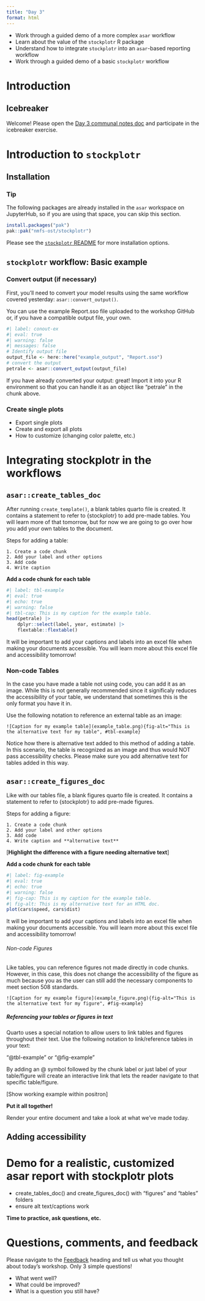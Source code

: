 ```yaml
---
title: "Day 3"
format: html
---
```


::: objectives
-   Work through a guided demo of a more complex `asar` workflow
-   Learn about the value of the `stockplotr` R package
-   Understand how to integrate `stockplotr` into an `asar`-based reporting workflow
-   Work through a guided demo of a basic `stockplotr` workflow
:::

# Introduction
## Icebreaker

Welcome! Please open the [Day 3 communal notes doc](https://docs.google.com/document/d/1SY-xwHXnJUXSXTTeaPA_UkmXXVmUK9Ol751nh6Vtjmg/edit?tab=t.vffehz79fm7y#heading=h.sfq3xaeehv64) and participate in the icebreaker exercise.

# Introduction to `stockplotr`

## Installation

::: {.callout-tip}
### Tip

The following packages are already installed in the `asar` workspace on JupyterHub, so if you are using that space, you can skip this section.
:::

```r
install.packages("pak")
pak::pak("nmfs-ost/stockplotr")
```

Please see the [`stockplotr` README](https://github.com/nmfs-ost/stockplotr) for more installation options.

## `stockplotr` workflow: Basic example

### Convert output (if necessary)

First, you'll need to convert your model results using the same workflow covered yesterday: `asar::convert_output()`.

You can use the example Report.sso file uploaded to the workshop GitHub or, if you have a compatible output file, your own.

```r
#| label: conout-ex
#| eval: true
#| warning: false
#| messages: false
# Identify output file
output_file <- here::here("example_output", "Report.sso")
# convert the output
petrale <- asar::convert_output(output_file)
```

If you have already converted your output: great! Import it into your R environment so that you can handle it as an object like "petrale" in the chunk above.

### Create single plots

- Export single plots
- Create and export all plots
- How to customize (changing color palette, etc.)

# Integrating stockplotr in the workflows

## `asar::create_tables_doc`

After running `create_template()`, a blank tables quarto file is created. It contains a statement to refer to {stockplotr} to add pre-made tables. You will learn more of that tomorrow, but for now we are going to go over how you add your own tables to the document.

Steps for adding a table:

    1. Create a code chunk
    2. Add your label and other options
    3. Add code
    4. Write caption

**Add a code chunk for each table**

```r
#| label: tbl-example
#| eval: true
#| echo: true
#| warning: false
#| tbl-cap: This is my caption for the example table.
head(petrale) |>
    dplyr::select(label, year, estimate) |>
    flextable::flextable()
```

::: {.callout-tip}
It will be important to add your captions and labels into an excel file when making your documents accessible. You will learn more about this excel file and accessibility tomorrow!
:::

### Non-code Tables

In the case you have made a table not using code, you can add it as an image. While this is not generally recommended since it significaly reduces the accessibility of your table, we understand that sometimes this is the only format you have it in.

Use the following notation to reference an external table as an image:

`![Caption for my example table](example_table.png){fig-alt="This is the alternative text for my table", #tbl-example}`

::: {.callout-note}
Notice how there is alternative text added to this method of adding a table. In this scenario, the table is recognized as an image and thus would NOT pass accessibility checks. Please make sure you add alternative text for tables added in this way.
:::

## `asar::create_figures_doc`

Like with our tables file, a blank figures quarto file is created. It contains a statement to refer to {stockplotr} to add pre-made figures.

Steps for adding a figure:

    1. Create a code chunk
    2. Add your label and other options
    3. Add code
    4. Write caption and **alternative text**

[**Highlight the difference with a figure needing alternative text**]

**Add a code chunk for each table**

```r
#| label: fig-example
#| eval: true
#| echo: true
#| warning: false
#| fig-cap: This is my caption for the example table.
#| fig-alt: This is my alternative text for an HTML doc.
plot(cars$speed, cars$dist)
```

::: {.callout-tip}
It will be important to add your captions and labels into an excel file when making your documents accessible. You will learn more about this excel file and accessibility tomorrow!
:::

###### Non-code Figures

Like tables, you can reference figures not made directly in code chunks. However, in this case, this does not change the accessibility of the figure as much because you as the user can still add the necessary components to meet section 508 standards.

`![Caption for my example figure](example_figure.png){fig-alt="This is the alternative text for my figure", #fig-example}`

##### Referencing your tables or figures in text

Quarto uses a special notation to allow users to link tables and figures throughout their text. Use the following notation to link/reference tables in your text:

"@tbl-example" or "@fig-example"

By adding an @ symbol followed by the chunk label or just label of your table/figure will create an interactive link that lets the reader navigate to that specific table/figure.

[Show working example within positron]

**Put it all together!**

Render your entire document and take a look at what we've made today.

## Adding accessibility



# Demo for a realistic, customized asar report with stockplotr plots

- create_tables_doc() and create_figures_doc() with "figures" and "tables" folders
- ensure alt text/captions work

**Time to practice, ask questions, etc.**

# Questions, comments, and feedback

Please navigate to the [Feedback](https://docs.google.com/document/d/1SY-xwHXnJUXSXTTeaPA_UkmXXVmUK9Ol751nh6Vtjmg/edit?tab=t.vffehz79fm7y#heading=h.llbcc8tygqlb) heading and tell us what you thought about today's workshop. Only 3 simple questions!

* What went well?
* What could be improved?
* What is a question you still have?